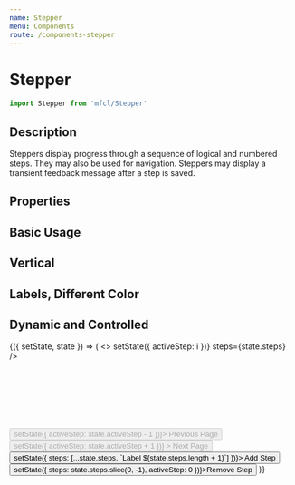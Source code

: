 ```yaml
---
name: Stepper
menu: Components
route: /components-stepper
---
```



# Stepper

```javascript
import Stepper from 'mfcl/Stepper'
```

## Description

Steppers display progress through a sequence of logical and numbered steps. They may also be used for navigation. Steppers may display a transient feedback message after a step is saved.

## Properties

<Props of={Stepper} />

## Basic Usage

<Playground>
  <Stepper activeStep={1} steps={[false, false, false, false]} />
</Playground>

## Vertical

<Playground>
  <Stepper vertical activeStep={2} steps={[false, false, false, false]} />
</Playground>

## Labels, Different Color

<Playground>
  <Stepper activeStep={2} color="#d63426" steps={['Step One', 'Step Two', 'Step Three', 'Step Four']} />
  <Stepper activeStep={0} color="#d63426" steps={['Step One', 'Step Two', 'Step Three', 'Step Four']} vertical />
</Playground>

## Dynamic and Controlled

<Playground>
  <Component initialState={{ activeStep: 0, steps: ['Label 1', 'Label 2', 'Label 3', 'Label 4', 'Label 5'] }}>
    {({ setState, state }) => (
      <>
        <Stepper activeStep={state.activeStep} selectIndex={(i) => setState({ activeStep: i })} steps={state.steps} />
        <br></br>
        <br></br>
        <br></br>
        <br></br>
        <Row>
          <Button disabled={state.activeStep === 0} onClick={() => setState({ activeStep: state.activeStep - 1 })}>
            Previous Page
          </Button>
          <Button
            disabled={state.activeStep === state.steps.length - 1}
            onClick={() => setState({ activeStep: state.activeStep + 1 })}
          >
            Next Page
          </Button>
          <Button onClick={() => setState({ steps: [...state.steps, `Label ${state.steps.length + 1}`] })}>
            Add Step
          </Button>
          <Button onClick={() => setState({ steps: state.steps.slice(0, -1), activeStep: 0 })}>Remove Step</Button>
        </Row>
      </>
    )}
  </Component>
</Playground>
